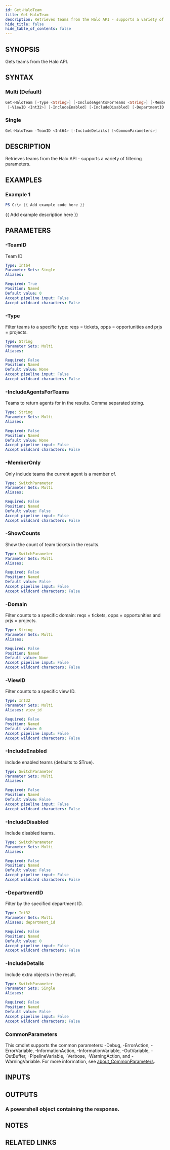 ```yaml
---
id: Get-HaloTeam
title: Get-HaloTeam
description: Retrieves teams from the Halo API - supports a variety of filtering parameters.
hide_title: false
hide_table_of_contents: false
---
```


## SYNOPSIS

Gets teams from the Halo API.

## SYNTAX

### Multi (Default)

```powershell
Get-HaloTeam [-Type <String>] [-IncludeAgentsForTeams <String>] [-MemberOnly] [-ShowCounts] [-Domain <String>]
 [-ViewID <Int32>] [-IncludeEnabled] [-IncludeDisabled] [-DepartmentID <Int32>] [<CommonParameters>]
```

### Single

```powershell
Get-HaloTeam -TeamID <Int64> [-IncludeDetails] [<CommonParameters>]
```

## DESCRIPTION

Retrieves teams from the Halo API - supports a variety of filtering parameters.

## EXAMPLES

### Example 1

```powershell
PS C:\> {{ Add example code here }}
```

{{ Add example description here }}

## PARAMETERS

### -TeamID

Team ID

```yaml
Type: Int64
Parameter Sets: Single
Aliases:

Required: True
Position: Named
Default value: 0
Accept pipeline input: False
Accept wildcard characters: False
```

### -Type

Filter teams to a specific type: reqs = tickets, opps = opportunities and prjs = projects.

```yaml
Type: String
Parameter Sets: Multi
Aliases:

Required: False
Position: Named
Default value: None
Accept pipeline input: False
Accept wildcard characters: False
```

### -IncludeAgentsForTeams

Teams to return agents for in the results.
Comma separated string.

```yaml
Type: String
Parameter Sets: Multi
Aliases:

Required: False
Position: Named
Default value: None
Accept pipeline input: False
Accept wildcard characters: False
```

### -MemberOnly

Only include teams the current agent is a member of.

```yaml
Type: SwitchParameter
Parameter Sets: Multi
Aliases:

Required: False
Position: Named
Default value: False
Accept pipeline input: False
Accept wildcard characters: False
```

### -ShowCounts

Show the count of team tickets in the results.

```yaml
Type: SwitchParameter
Parameter Sets: Multi
Aliases:

Required: False
Position: Named
Default value: False
Accept pipeline input: False
Accept wildcard characters: False
```

### -Domain

Filter counts to a specific domain: reqs = tickets, opps = opportunities and prjs = projects.

```yaml
Type: String
Parameter Sets: Multi
Aliases:

Required: False
Position: Named
Default value: None
Accept pipeline input: False
Accept wildcard characters: False
```

### -ViewID

Filter counts to a specific view ID.

```yaml
Type: Int32
Parameter Sets: Multi
Aliases: view_id

Required: False
Position: Named
Default value: 0
Accept pipeline input: False
Accept wildcard characters: False
```

### -IncludeEnabled

Include enabled teams (defaults to $True).

```yaml
Type: SwitchParameter
Parameter Sets: Multi
Aliases:

Required: False
Position: Named
Default value: False
Accept pipeline input: False
Accept wildcard characters: False
```

### -IncludeDisabled

Include disabled teams.

```yaml
Type: SwitchParameter
Parameter Sets: Multi
Aliases:

Required: False
Position: Named
Default value: False
Accept pipeline input: False
Accept wildcard characters: False
```

### -DepartmentID

Filter by the specified department ID.

```yaml
Type: Int32
Parameter Sets: Multi
Aliases: department_id

Required: False
Position: Named
Default value: 0
Accept pipeline input: False
Accept wildcard characters: False
```

### -IncludeDetails

Include extra objects in the result.

```yaml
Type: SwitchParameter
Parameter Sets: Single
Aliases:

Required: False
Position: Named
Default value: False
Accept pipeline input: False
Accept wildcard characters: False
```

### CommonParameters

This cmdlet supports the common parameters: -Debug, -ErrorAction, -ErrorVariable, -InformationAction, -InformationVariable, -OutVariable, -OutBuffer, -PipelineVariable, -Verbose, -WarningAction, and -WarningVariable. For more information, see [about_CommonParameters](http://go.microsoft.com/fwlink/?LinkID=113216).

## INPUTS

## OUTPUTS

### A powershell object containing the response.

## NOTES

## RELATED LINKS
